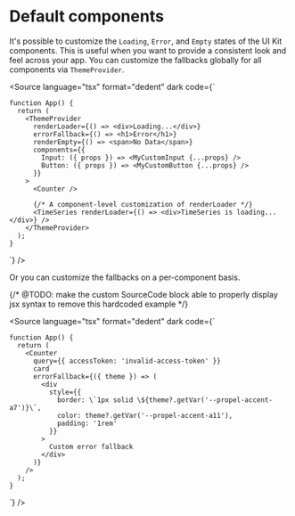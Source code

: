 
<Meta title="Customization/Default components" />

# Default components

It's possible to customize the `Loading`, `Error`, and `Empty` states of the UI Kit components. This is useful when you
want to provide a consistent look and feel across your app. You can customize the fallbacks globally for all components
via `ThemeProvider`.

<Source
  language="tsx"
  format="dedent"
  dark
  code={`

    function App() {
      return (
        <ThemeProvider
          renderLoader={() => <div>Loading...</div>}
          errorFallback={() => <h1>Error</h1>}
          renderEmpty={() => <span>No Data</span>}
          components={{
            Input: ({ props }) => <MyCustomInput {...props} />
            Button: ({ props }) => <MyCustomButton {...props} />
          }}
        >
          <Counter />

          {/* A component-level customization of renderLoader */}
          <TimeSeries renderLoader={() => <div>TimeSeries is loading...</div>} />
        </ThemeProvider>
      );
    }

`} />

Or you can customize the fallbacks on a per-component basis.

<Canvas of={CounterStories.CustomErrorFallbackStory} sourceState="none" />

{/* @TODO: make the custom SourceCode block able to properly display jsx syntax to remove this hardcoded example */}

<Source
  language="tsx"
  format="dedent"
  dark
  code={`

    function App() {
      return (
        <Counter
          query={{ accessToken: 'invalid-access-token' }}
          card
          errorFallback={({ theme }) => (
            <div
              style={{
                border: \`1px solid \${theme?.getVar('--propel-accent-a7')}\`,
                color: theme?.getVar('--propel-accent-a11'),
                padding: '1rem'
              }}
            >
              Custom error fallback
            </div>
          )}
        />
      );
    }

`} />
